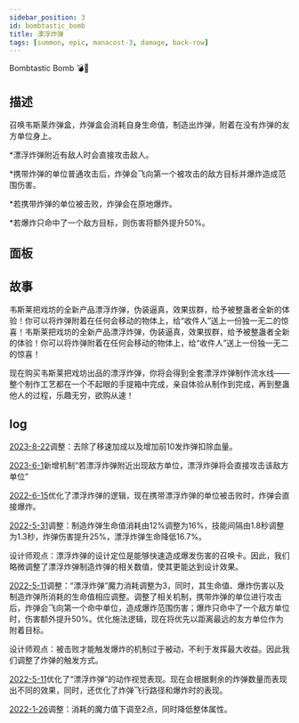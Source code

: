 ```yaml
---
sidebar_position: 3
id: bombtastic_bomb
title: 漂浮炸弹
tags: [summon, epic, manacost-3, damage, back-row]
---
```


Bombtastic Bomb 💣🎁

<!--truncate-->



<CardBasics cardKey={id}/>


## 描述

召唤韦斯莱炸弹盒，炸弹盒会消耗自身生命值，制造出炸弹，附着在没有炸弹的友方单位身上。

*漂浮炸弹附近有敌人时会直接攻击敌人。

*携带炸弹的单位普通攻击后，炸弹会飞向第一个被攻击的敌方目标并爆炸造成范围伤害。

*若携带炸弹的单位被击败，炸弹会在原地爆炸。

*若爆炸只命中了一个敌方目标，则伤害将额外提升50%。

## 面板


<LevelComponent/>


<CardDynamicTable cardKey={id}/>


<CardComplexTable cardKey={id}/>


## 故事

韦斯莱把戏坊的全新产品漂浮炸弹，伪装逼真，效果拔群，给予被整蛊者全新的体验！你可以将炸弹附着在任何会移动的物体上，给“收件人”送上一份独一无二的惊喜！韦斯莱把戏坊的全新产品漂浮炸弹，伪装逼真，效果拔群，给予被整蛊者全新的体验！你可以将炸弹附着在任何会移动的物体上，给“收件人”送上一份独一无二的惊喜！

现在购买韦斯莱把戏坊出品的漂浮炸弹，你将会得到全套漂浮炸弹制作流水线——整个制作工艺都在一个不起眼的手提箱中完成，亲自体验从制作到完成，再到整蛊他人的过程，乐趣无穷，欲购从速！


## log

[2023-8-22](/blog/230822-update-annc#adjustment)调整：去除了移速加成以及增加前10发炸弹扣除血量。

[2023-6-1](/blog/230601-update-annc#adjustment)新增机制“若漂浮炸弹附近出现敌方单位，漂浮炸弹将会直接攻击该敌方单位”

[2022-6-15](/blog/220615-update-annc#optimization)优化了漂浮炸弹的逻辑，现在携带漂浮炸弹的单位被击败时，炸弹会直接爆炸。

[2022-5-31](/blog/230601-update-annc#adjustment)调整：制造炸弹生命值消耗由12%调整为16%，技能间隔由1.8秒调整为1.3秒，炸弹伤害提升25%，漂浮炸弹生命降低16.7%。

设计师观点：漂浮炸弹的设计定位是能够快速造成爆发伤害的召唤卡。因此，我们略微调整了漂浮炸弹制造炸弹的相关数值，使其更能达到设计效果。

[2022-5-11](/blog/220511-update-annc#adjustment)调整：“漂浮炸弹”魔力消耗调整为3，同时，其生命值、爆炸伤害以及制造炸弹所消耗的生命值相应调整。调整了相关机制，携带炸弹的单位进行攻击后，炸弹会飞向第一个命中单位，造成爆炸范围伤害；爆炸只命中了一个敌方单位时，伤害额外提升50%。优化施法逻辑，现在将优先以距离最远的友方单位作为附着目标。

设计师观点：被击败才能触发爆炸的机制过于被动，不利于发挥最大收益。因此我们调整了炸弹的触发方式。

[2022-5-11](/blog/220511-update-annc#optimization)优化了“漂浮炸弹”的动作视觉表现。现在会根据剩余的炸弹数量而表现出不同的效果，同时，还优化了炸弹飞行路径和爆炸时的表现。

[2022-1-26](/blog/220126-update-annc#adjustment)调整：消耗的魔力值下调至2点，同时降低整体属性。

